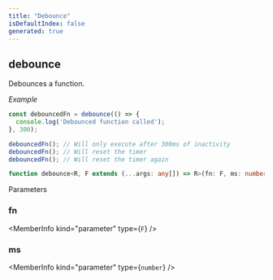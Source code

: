 ```yaml
---
title: "Debounce"
isDefaultIndex: false
generated: true
---
```



<!-- This file was generated from the CommandKit source. Do not modify. Instead, re-run the "docgen" script -->


## debounce

<GenerationInfo sourceFile="packages/commandkit/src/utils/utilities.ts" sourceLine="93" packageName="commandkit" />

Debounces a function.



*Example*

```ts
const debouncedFn = debounce(() => {
  console.log('Debounced function called');
}, 300);

debouncedFn(); // Will only execute after 300ms of inactivity
debouncedFn(); // Will reset the timer
debouncedFn(); // Will reset the timer again
```

```ts title="Signature"
function debounce<R, F extends (...args: any[]) => R>(fn: F, ms: number): F
```
Parameters

### fn

<MemberInfo kind="parameter" type={`F`} />

### ms

<MemberInfo kind="parameter" type={`number`} />

